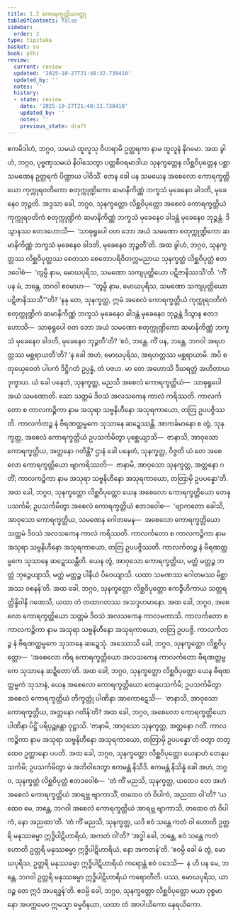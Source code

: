 ```yaml
---
title: 1.2 ကောရက္ခတ္တိယဝတ္ထု
tableOfContents: false
sidebar:
  order: 2
type: tipitaka
basket: su
book: pthi
review:
  current: review
  updated: '2025-10-27T21:48:32.738410'
  updated_by: ''
  notes: ''
  history:
  - state: review
    date: '2025-10-27T21:48:32.738410'
    updated_by: ''
    notes: ''
    previous_state: draft
---
```



<ReviewStatus review={frontmatter.review} showDetails={true} />

<HypothesisAnnotation frontmatter={frontmatter} />

<DynamicBreadcrumb />

<Division number="7" book="pthi" e="ch" v="8" p="4">

<Paragraph number="14" book="pthi">
ဧကမိဒါဟံ, ဘဂ္ဂဝ, သမယံ ထူလူသု ဝိဟရာမိ ဥတ္တရကာ နာမ ထူလူနံ နိဂမော. အထ ခွါဟံ, ဘဂ္ဂဝ, ပုဗ္ဗဏှသမယံ နိဝါသေတွာ ပတ္တစီဝရမာဒါယ သုနက္ခတ္တေန လိစ္ဆဝိပုတ္တေန ပစ္ဆာသမဏေန ဥတ္တရကံ ပိဏ္ဍာယ ပါဝိသိံ. တေန ခေါ ပန သမယေန အစေလော ကောရက္ခတ္တိယော ကုက္ကုရဝတိကော စတုက္ကုဏ္ဍိကော ဆမာနိကိဏ္ဏံ ဘက္ခသံ မုခေနေဝ ခါဒတိ, မုခေနေဝ ဘုဉ္ဇတိ. အဒ္ဒသာ ခေါ, ဘဂ္ဂဝ, သုနက္ခတ္တော လိစ္ဆဝိပုတ္တော အစေလံ ကောရက္ခတ္တိယံ ကုက္ကုရဝတိကံ စတုက္ကုဏ္ဍိကံ ဆမာနိကိဏ္ဏံ ဘက္ခသံ မုခေနေဝ ခါဒန္တံ မုခေနေဝ ဘုဉ္ဇန္တံ. ဒိသွာနဿ ဧတဒဟောသိ—  ‘သာဓုရူပေါ ဝတ ဘော အယံ သမဏော စတုက္ကုဏ္ဍိကော ဆမာနိကိဏ္ဏံ ဘက္ခသံ မုခေနေဝ ခါဒတိ, မုခေနေဝ ဘုဉ္ဇတီ’တိ.
</Paragraph>

<Paragraph number="15" book="pthi">
အထ ခွါဟံ, ဘဂ္ဂဝ, သုနက္ခတ္တဿ လိစ္ဆဝိပုတ္တဿ စေတသာ စေတောပရိဝိတက္ကမညာယ သုနက္ခတ္တံ လိစ္ဆဝိပုတ္တံ ဧတဒဝေါစံ—  ‘တွမ္ပိ နာမ, မောဃပုရိသ, သမဏော သကျပုတ္တိယော ပဋိဇာနိဿသီ’တိ. ‘ကိံ ပန မံ, ဘန္တေ, ဘဂဝါ ဧဝမာဟ—  “တွမ္ပိ နာမ, မောဃပုရိသ, သမဏော သကျပုတ္တိယော ပဋိဇာနိဿသီ”’တိ? ‘နနု တေ, သုနက္ခတ္တ, ဣမံ အစေလံ ကောရက္ခတ္တိယံ ကုက္ကုရဝတိကံ စတုက္ကုဏ္ဍိကံ ဆမာနိကိဏ္ဏံ ဘက္ခသံ မုခေနေဝ ခါဒန္တံ မုခေနေဝ ဘုဉ္ဇန္တံ ဒိသွာန ဧတဒဟောသိ—  သာဓုရူပေါ ဝတ ဘော အယံ သမဏော စတုက္ကုဏ္ဍိကော ဆမာနိကိဏ္ဏံ ဘက္ခသံ မုခေနေဝ ခါဒတိ, မုခေနေဝ ဘုဉ္ဇတီ’တိ? ‘ဧဝံ, ဘန္တေ. ကိံ ပန, ဘန္တေ, ဘဂဝါ အရဟတ္တဿ မစ္ဆရာယတီ’တိ?
</Paragraph>

<Paragraph number="16" book="pthi">
‘န ခေါ အဟံ, မောဃပုရိသ, အရဟတ္တဿ မစ္ဆရာယာမိ. အပိ စ တုယှေဝေတံ ပါပကံ ဒိဋ္ဌိဂတံ ဥပ္ပန္နံ, တံ ပဇဟ. မာ တေ အဟောသိ ဒီဃရတ္တံ အဟိတာယ ဒုက္ခာယ. ယံ ခေါ ပနေတံ, သုနက္ခတ္တ, မညသိ အစေလံ ကောရက္ခတ္တိယံ—  သာဓုရူပေါ အယံ သမဏောတိ. သော သတ္တမံ ဒိဝသံ အလသကေန ကာလံ ကရိဿတိ. ကာလင်္ကတော စ ကာလကဉ္စိကာ နာမ အသုရာ သဗ္ဗနိဟီနော အသုရကာယော, တတြ ဥပပဇ္ဇိဿတိ. ကာလင်္ကတဉ္စ နံ ဗီရဏတ္ထမ္ဗကေ သုသာနေ ဆဍ္ဍေဿန္တိ. အာကင်္ခမာနော စ တွံ, သုနက္ခတ္တ, အစေလံ ကောရက္ခတ္တိယံ ဥပသင်္ကမိတွာ ပုစ္ဆေယျာသိ—  ဇာနာသိ, အာဝုသော ကောရက္ခတ္တိယ, အတ္တနော ဂတိန္တိ? ဌာနံ ခေါ ပနေတံ, သုနက္ခတ္တ, ဝိဇ္ဇတိ ယံ တေ အစေလော ကောရက္ခတ္တိယော ဗျာကရိဿတိ—  ဇာနာမိ, အာဝုသော သုနက္ခတ္တ, အတ္တနော ဂတိံ; ကာလကဉ္စိကာ နာမ အသုရာ သဗ္ဗနိဟီနော အသုရကာယော, တတြာမှိ ဥပပန္နော’တိ.
</Paragraph>

<Paragraph number="17" book="pthi">
အထ ခေါ, ဘဂ္ဂဝ, သုနက္ခတ္တော လိစ္ဆဝိပုတ္တော ယေန အစေလော ကောရက္ခတ္တိယော တေနုပသင်္ကမိ; ဥပသင်္ကမိတွာ အစေလံ ကောရက္ခတ္တိယံ ဧတဒဝေါစ—  ‘ဗျာကတော ခေါသိ, အာဝုသော ကောရက္ခတ္တိယ, သမဏေန ဂေါတမေန—  အစေလော ကောရက္ခတ္တိယော သတ္တမံ ဒိဝသံ အလသကေန ကာလံ ကရိဿတိ. ကာလင်္ကတော စ ကာလကဉ္စိကာ နာမ အသုရာ သဗ္ဗနိဟီနော အသုရကာယော, တတြ ဥပပဇ္ဇိဿတိ. ကာလင်္ကတဉ္စ နံ ဗီရဏတ္ထမ္ဗကေ သုသာနေ ဆဍ္ဍေဿန္တီတိ. ယေန တွံ, အာဝုသော ကောရက္ခတ္တိယ, မတ္တံ မတ္တဉ္စ ဘတ္တံ ဘုဉ္ဇေယျာသိ, မတ္တံ မတ္တဉ္စ ပါနီယံ ပိဝေယျာသိ. ယထာ သမဏဿ ဂေါတမဿ မိစ္ဆာ အဿ ဝစနန်’တိ.
</Paragraph>

</Division>
<Division number="8" book="pthi" e="ch" v="8" p="6">

<Paragraph number="18" book="pthi">
အထ ခေါ, ဘဂ္ဂဝ, သုနက္ခတ္တော လိစ္ဆဝိပုတ္တော ဧကဒွီဟိကာယ သတ္တရတ္တိန္ဒိဝါနိ ဂဏေသိ, ယထာ တံ တထာဂတဿ အသဒ္ဒဟမာနော. အထ ခေါ, ဘဂ္ဂဝ, အစေလော ကောရက္ခတ္တိယော သတ္တမံ ဒိဝသံ အလသကေန ကာလမကာသိ. ကာလင်္ကတော စ ကာလကဉ္စိကာ နာမ အသုရာ သဗ္ဗနိဟီနော အသုရကာယော, တတြ ဥပပဇ္ဇိ. ကာလင်္ကတဉ္စ နံ ဗီရဏတ္ထမ္ဗကေ သုသာနေ ဆဍ္ဍေသုံ.
</Paragraph>

</Division>
<Division number="9" book="pthi" e="ch" v="8" p="6">

<Paragraph number="19" book="pthi">
အဿောသိ ခေါ, ဘဂ္ဂဝ, သုနက္ခတ္တော လိစ္ဆဝိပုတ္တော—  ‘အစေလော ကိရ ကောရက္ခတ္တိယော အလသကေန ကာလင်္ကတော ဗီရဏတ္ထမ္ဗကေ သုသာနေ ဆဍ္ဍိတော’တိ. အထ ခေါ, ဘဂ္ဂဝ, သုနက္ခတ္တော လိစ္ဆဝိပုတ္တော ယေန ဗီရဏတ္ထမ္ဗကံ သုသာနံ, ယေန အစေလော ကောရက္ခတ္တိယော တေနုပသင်္ကမိ; ဥပသင်္ကမိတွာ အစေလံ ကောရက္ခတ္တိယံ တိက္ခတ္တုံ ပါဏိနာ အာကောဋေသိ—  ‘ဇာနာသိ, အာဝုသော ကောရက္ခတ္တိယ, အတ္တနော ဂတိန်’တိ? အထ ခေါ, ဘဂ္ဂဝ, အစေလော ကောရက္ခတ္တိယော ပါဏိနာ ပိဋ္ဌိံ ပရိပုဉ္ဆန္တော ဝုဋ္ဌာသိ. ‘ဇာနာမိ, အာဝုသော သုနက္ခတ္တ, အတ္တနော ဂတိံ. ကာလကဉ္စိကာ နာမ အသုရာ သဗ္ဗနိဟီနော အသုရကာယော, တတြာမှိ ဥပပန္နော’တိ ဝတွာ တတ္ထေဝ ဥတ္တာနော ပပတိ.
</Paragraph>

</Division>
<Division number="10" book="pthi" e="ch" v="8" p="6">

<Paragraph number="20" book="pthi">
အထ ခေါ, ဘဂ္ဂဝ, သုနက္ခတ္တော လိစ္ဆဝိပုတ္တော ယေနာဟံ တေနုပသင်္ကမိ; ဥပသင်္ကမိတွာ မံ အဘိဝါဒေတွာ ဧကမန္တံ နိသီဒိ. ဧကမန္တံ နိသိန္နံ ခေါ အဟံ, ဘဂ္ဂဝ, သုနက္ခတ္တံ လိစ္ဆဝိပုတ္တံ ဧတဒဝေါစံ—  ‘တံ ကိံ မညသိ, သုနက္ခတ္တ, ယထေဝ တေ အဟံ အစေလံ ကောရက္ခတ္တိယံ အာရဗ္ဘ ဗျာကာသိံ, တထေဝ တံ ဝိပါကံ, အညထာ ဝါ’တိ? ‘ယထေဝ မေ, ဘန္တေ, ဘဂဝါ အစေလံ ကောရက္ခတ္တိယံ အာရဗ္ဘ ဗျာကာသိ, တထေဝ တံ ဝိပါကံ, နော အညထာ’တိ. ‘တံ ကိံ မညသိ, သုနက္ခတ္တ, ယဒိ ဧဝံ သန္တေ ကတံ ဝါ ဟောတိ ဥတ္တရိ မနုဿဓမ္မာ ဣဒ္ဓိပါဋိဟာရိယံ, အကတံ ဝါ’တိ? ‘အဒ္ဓါ ခေါ, ဘန္တေ, ဧဝံ သန္တေ ကတံ ဟောတိ ဥတ္တရိ မနုဿဓမ္မာ ဣဒ္ဓိပါဋိဟာရိယံ, နော အကတန်’တိ. ‘ဧဝမ္ပိ ခေါ မံ တွံ, မောဃပုရိသ, ဥတ္တရိ မနုဿဓမ္မာ ဣဒ္ဓိပါဋိဟာရိယံ ကရောန္တံ ဧဝံ ဝဒေသိ—  န ဟိ ပန မေ, ဘန္တေ, ဘဂဝါ ဥတ္တရိ မနုဿဓမ္မာ ဣဒ္ဓိပါဋိဟာရိယံ ကရောတီတိ. ပဿ, မောဃပုရိသ, ယာဝဉ္စ တေ ဣဒံ အပရဒ္ဓန်’တိ. ဧဝမ္ပိ ခေါ, ဘဂ္ဂဝ, သုနက္ခတ္တော လိစ္ဆဝိပုတ္တော မယာ ဝုစ္စမာနော အပက္ကမေဝ ဣမသ္မာ ဓမ္မဝိနယာ, ယထာ တံ အာပါယိကော နေရယိကော.
</Paragraph>
</Division>